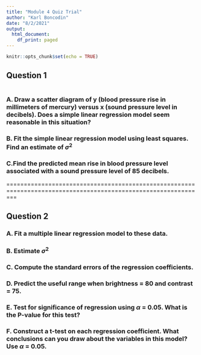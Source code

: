 ```yaml
---
title: "Module 4 Quiz Trial"
author: "Karl Boncodin"
date: "8/2/2021"
output:
  html_document:
    df_print: paged
---
```


```r
knitr::opts_chunk$set(echo = TRUE)
```

## Question 1
```

```
### A. Draw a scatter diagram of y (blood pressure rise in millimeters of mercury) versus x (sound pressure level in decibels). Does a simple linear regression model seem reasonable in this situation?

### B. Fit the simple linear regression model using least squares. Find an estimate of $\sigma^2$

### C.Find the predicted mean rise in blood pressure level associated with a sound pressure level of 85 decibels.


===============================================================================================================

## Question 2

### A. Fit a multiple linear regression model to these data.

### B. Estimate $\sigma^2$

### C. Compute the standard errors of the regression coefficients.

### D. Predict the useful range when brightness = 80 and contrast = 75.

### E. Test for significance of regression using $\alpha$ = 0.05. What is the P-value for this test?

### F. Construct a t-test on each regression coefficient. What conclusions can you draw about the variables in this model? Use $\alpha$ = 0.05.
